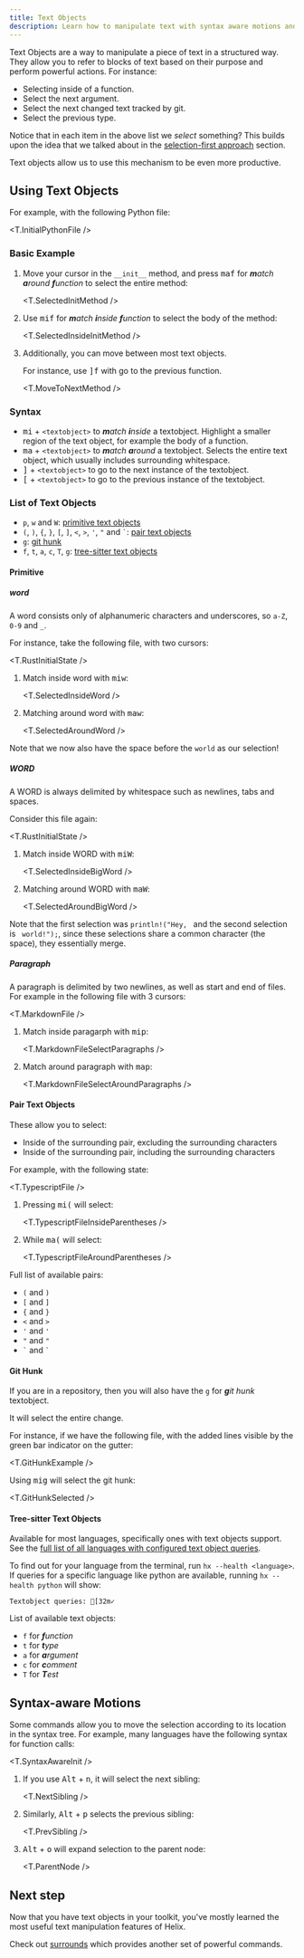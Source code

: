 ```yaml
---
title: Text Objects
description: Learn how to manipulate text with syntax aware motions and text objects
---
```



Text Objects are a way to manipulate a piece of text in a structured way. They allow you to refer to blocks of text based on their purpose and perform powerful actions. For instance:

- Selecting inside of a function.
- Select the next argument.
- Select the next changed text tracked by git.
- Select the previous type.

Notice that in each item in the above list we _select_ something? This builds upon the idea that we talked about in the [selection-first approach](/start-here/basics#selection-first-approach) section.

Text objects allow us to use this mechanism to be even more productive.

## Using Text Objects

For example, with the following Python file:

<T.InitialPythonFile />

### Basic Example

1. Move your cursor in the `__init__` method, and press <kbd>maf</kbd> for _**m**atch **a**round **f**unction_ to select the entire method:

   <T.SelectedInitMethod />

1. Use <kbd>mif</kbd> for _**m**atch **i**nside **f**unction_ to select the body of the method:

   <T.SelectedInsideInitMethod />

1. Additionally, you can move between most text objects.

   For instance, use <kbd>]f</kbd> with go to the previous function.

   <T.MoveToNextMethod />

### Syntax

- <kbd>mi</kbd> + `<textobject>` to _**m**atch **i**nside_ a textobject. Highlight a smaller region of the text object, for example the body of a function.
- <kbd>ma</kbd> + `<textobject>` to _**m**atch **a**round_ a textobject. Selects the entire text object, which usually includes surrounding whitespace.
- <kbd>]</kbd> + `<textobject>` to go to the next instance of the textobject.
- <kbd>[</kbd> + `<textobject>` to go to the previous instance of the textobject.

### List of Text Objects

- `p`, `w` and `W`: [primitive text objects](#primitive)
- `(`, `)`, `{`, `}`, `[`, `]`, `<`, `>`, `'`, `"` and `` ` ``: [pair text objects](#pair-text-objects)
- `g`: [git hunk](#git-hunk)
- `f`, `t`, `a`, `c`, `T`, `g`: [tree-sitter text objects](#tree-sitter-text-objects)

#### Primitive

##### word

A word consists only of alphanumeric characters and underscores, so `a-Z`, `0-9` and `_`.

For instance, take the following file, with two cursors:

<T.RustInitialState />

1. Match inside word with <kbd>miw</kbd>:

   <T.SelectedInsideWord />

1. Matching around word with <kbd>maw</kbd>:

   <T.SelectedAroundWord />

Note that we now also have the space before the `world` as our selection!

##### WORD

A WORD is always delimited by whitespace such as newlines, tabs and spaces.

Consider this file again:

<T.RustInitialState />

1. Match inside WORD with <kbd>miW</kbd>:

   <T.SelectedInsideBigWord />

1. Matching around WORD with <kbd>maW</kbd>:

   <T.SelectedAroundBigWord />

Note that the first selection was `println!("Hey, ` and the second selection is ` world!");`, since these selections share a common character (the space), they essentially merge.

##### Paragraph

A paragraph is delimited by two newlines, as well as start and end of files. For example in the following file with 3 cursors:

<T.MarkdownFile />

1. Match inside paragarph with <kbd>mip</kbd>:

   <T.MarkdownFileSelectParagraphs />

1. Match around paragraph with <kbd>map</kbd>:

   <T.MarkdownFileSelectAroundParagraphs />

#### Pair Text Objects

These allow you to select:

- Inside of the surrounding pair, excluding the surrounding characters
- Inside of the surrounding pair, including the surrounding characters

For example, with the following state:

<T.TypescriptFile />

1. Pressing <kbd>mi(</kbd> will select:

   <T.TypescriptFileInsideParentheses />

1. While <kbd>ma(</kbd> will select:

   <T.TypescriptFileAroundParentheses />

Full list of available pairs:

- `(` and `)`
- `[` and `]`
- `{` and `}`
- `<` and `>`
- `'` and `'`
- `"` and `"`
- `` ` `` and `` ` ``

#### Git Hunk

If you are in a repository, then you will also have the `g` for _**g**it hunk_ textobject.

It will select the entire change.

For instance, if we have the following file, with the added lines visible by the green bar indicator on the gutter:

<T.GitHunkExample />

Using <kbd>mig</kbd> will select the git hunk:

<T.GitHunkSelected />

#### Tree-sitter Text Objects

Available for most languages, specifically ones with text objects support. See the [full list of all languages with configured text object queries](/help/language-defaults).

To find out for your language from the terminal, run `hx --health <language>`. If queries for a specific language like python are available, running `hx --health python` will show:

```ansi
Textobject queries: [32m✓
```

List of available text objects:

- `f` for _**f**unction_
- `t` for _**t**ype_
- `a` for _**a**rgument_
- `c` for _**c**omment_
- `T` for _**T**est_

## Syntax-aware Motions

Some commands allow you to move the selection according to its location in the syntax tree. For example, many languages have the following syntax for function calls:

<T.SyntaxAwareInit />

1. If you use <kbd>Alt</kbd> + <kbd>n</kbd>, it will select the next sibling:

   <T.NextSibling />

1. Similarly, <kbd>Alt</kbd> + <kbd>p</kbd> selects the previous sibling:

   <T.PrevSibling />

1. <kbd>Alt</kbd> + <kbd>o</kbd> will expand selection to the parent node:

   <T.ParentNode />

## Next step

Now that you have text objects in your toolkit, you've mostly learned the most useful text manipulation features of Helix.

Check out [surrounds](/usage/surround) which provides another set of powerful commands.

